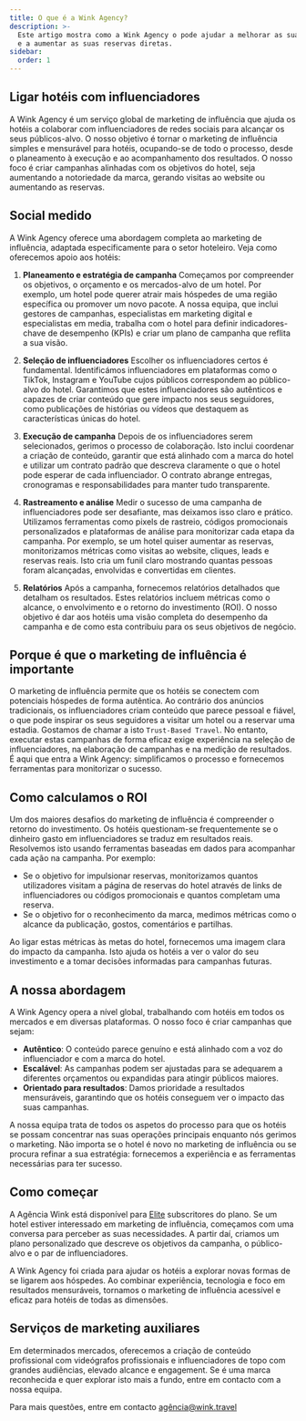 ```yaml
---
title: O que é a Wink Agency?
description: >-
  Este artigo mostra como a Wink Agency o pode ajudar a melhorar as suas vendas
  e a aumentar as suas reservas diretas.
sidebar:
  order: 1
---
```


## Ligar hotéis com influenciadores

A Wink Agency é um serviço global de marketing de influência que ajuda os hotéis a colaborar com influenciadores de redes sociais para alcançar os seus públicos-alvo. O nosso objetivo é tornar o marketing de influência simples e mensurável para hotéis, ocupando-se de todo o processo, desde o planeamento à execução e ao acompanhamento dos resultados. O nosso foco é criar campanhas alinhadas com os objetivos do hotel, seja aumentando a notoriedade da marca, gerando visitas ao website ou aumentando as reservas.

## Social medido

A Wink Agency oferece uma abordagem completa ao marketing de influência, adaptada especificamente para o setor hoteleiro. Veja como oferecemos apoio aos hotéis:

1. **Planeamento e estratégia de campanha**
   Começamos por compreender os objetivos, o orçamento e os mercados-alvo de um hotel. Por exemplo, um hotel pode querer atrair mais hóspedes de uma região específica ou promover um novo pacote. A nossa equipa, que inclui gestores de campanhas, especialistas em marketing digital e especialistas em media, trabalha com o hotel para definir indicadores-chave de desempenho (KPIs) e criar um plano de campanha que reflita a sua visão.

2. **Seleção de influenciadores**
   Escolher os influenciadores certos é fundamental. Identificámos influenciadores em plataformas como o TikTok, Instagram e YouTube cujos públicos correspondem ao público-alvo do hotel. Garantimos que estes influenciadores são autênticos e capazes de criar conteúdo que gere impacto nos seus seguidores, como publicações de histórias ou vídeos que destaquem as características únicas do hotel.

3. **Execução de campanha**
   Depois de os influenciadores serem selecionados, gerimos o processo de colaboração. Isto inclui coordenar a criação de conteúdo, garantir que está alinhado com a marca do hotel e utilizar um contrato padrão que descreva claramente o que o hotel pode esperar de cada influenciador. O contrato abrange entregas, cronogramas e responsabilidades para manter tudo transparente.

4. **Rastreamento e análise**
   Medir o sucesso de uma campanha de influenciadores pode ser desafiante, mas deixamos isso claro e prático. Utilizamos ferramentas como pixels de rastreio, códigos promocionais personalizados e plataformas de análise para monitorizar cada etapa da campanha. Por exemplo, se um hotel quiser aumentar as reservas, monitorizamos métricas como visitas ao website, cliques, leads e reservas reais. Isto cria um funil claro mostrando quantas pessoas foram alcançadas, envolvidas e convertidas em clientes.

5. **Relatórios**
   Após a campanha, fornecemos relatórios detalhados que detalham os resultados. Estes relatórios incluem métricas como o alcance, o envolvimento e o retorno do investimento (ROI). O nosso objetivo é dar aos hotéis uma visão completa do desempenho da campanha e de como esta contribuiu para os seus objetivos de negócio.

## Porque é que o marketing de influência é importante

O marketing de influência permite que os hotéis se conectem com potenciais hóspedes de forma autêntica. Ao contrário dos anúncios tradicionais, os influenciadores criam conteúdo que parece pessoal e fiável, o que pode inspirar os seus seguidores a visitar um hotel ou a reservar uma estadia. Gostamos de chamar a isto `Trust-Based Travel`. No entanto, executar estas campanhas de forma eficaz exige experiência na seleção de influenciadores, na elaboração de campanhas e na medição de resultados. É aqui que entra a Wink Agency: simplificamos o processo e fornecemos ferramentas para monitorizar o sucesso.

## Como calculamos o ROI

Um dos maiores desafios do marketing de influência é compreender o retorno do investimento. Os hotéis questionam-se frequentemente se o dinheiro gasto em influenciadores se traduz em resultados reais. Resolvemos isto usando ferramentas baseadas em dados para acompanhar cada ação na campanha. Por exemplo:

* Se o objetivo for impulsionar reservas, monitorizamos quantos utilizadores visitam a página de reservas do hotel através de links de influenciadores ou códigos promocionais e quantos completam uma reserva.
* Se o objetivo for o reconhecimento da marca, medimos métricas como o alcance da publicação, gostos, comentários e partilhas.

Ao ligar estas métricas às metas do hotel, fornecemos uma imagem clara do impacto da campanha. Isto ajuda os hotéis a ver o valor do seu investimento e a tomar decisões informadas para campanhas futuras.

## A nossa abordagem

A Wink Agency opera a nível global, trabalhando com hotéis em todos os mercados e em diversas plataformas. O nosso foco é criar campanhas que sejam:

* **Autêntico**: O conteúdo parece genuíno e está alinhado com a voz do influenciador e com a marca do hotel.
* **Escalável**: As campanhas podem ser ajustadas para se adequarem a diferentes orçamentos ou expandidas para atingir públicos maiores.
* **Orientado para resultados**: Damos prioridade a resultados mensuráveis, garantindo que os hotéis conseguem ver o impacto das suas campanhas.

A nossa equipa trata de todos os aspetos do processo para que os hotéis se possam concentrar nas suas operações principais enquanto nós gerimos o marketing. Não importa se o hotel é novo no marketing de influência ou se procura refinar a sua estratégia: fornecemos a experiência e as ferramentas necessárias para ter sucesso.

## Como começar

A Agência Wink está disponível para [Elite](/managed-social/what-is-managed-social/#subscription-tiers) subscritores do plano.
Se um hotel estiver interessado em marketing de influência, começamos com uma conversa para perceber as suas necessidades.
A partir daí, criamos um plano personalizado que descreve os objetivos da campanha, o público-alvo e o par de influenciadores.

A Wink Agency foi criada para ajudar os hotéis a explorar novas formas de se ligarem aos hóspedes. Ao combinar experiência, tecnologia e foco em resultados mensuráveis, tornamos o marketing de influência acessível e eficaz para hotéis de todas as dimensões.

## Serviços de marketing auxiliares

Em determinados mercados, oferecemos a criação de conteúdo profissional com videógrafos profissionais e influenciadores de topo com grandes audiências, elevado alcance e engagement. Se é uma marca reconhecida e quer explorar isto mais a fundo, entre em contacto com a nossa equipa.

Para mais questões, entre em contacto [agência@wink.travel](mailto://agency@wink.travel)

